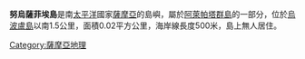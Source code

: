 '''努烏薩菲埃島'''是南[[太平洋|太平洋]]國家[[薩摩亞|薩摩亞]]的島嶼，屬於[[阿萊帕塔群島|阿萊帕塔群島]]的一部分，位於[[烏波盧島|烏波盧島]]以南1.5公里，面積0.02平方公里，海岸線長度500米，島上無人居住。

{{Samoa-stub}}
{{薩摩亞島嶼}}

{{coord|14|03|S|171|41|W|display=title|region:WS_type:isle_source:GNS-enwiki}}

[[Category:薩摩亞地理|Category:薩摩亞地理]]